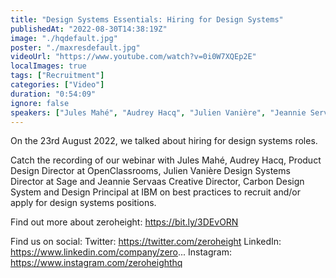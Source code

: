 ```yaml
---
title: "Design Systems Essentials: Hiring for Design Systems"
publishedAt: "2022-08-30T14:38:19Z"
image: "./hqdefault.jpg"
poster: "./maxresdefault.jpg"
videoUrl: "https://www.youtube.com/watch?v=0i0W7XQEp2E"
localImages: true
tags: ["Recruitment"]
categories: ["Video"]
duration: "0:54:09"
ignore: false
speakers: ["Jules Mahé", "Audrey Hacq", "Julien Vanière", "Jeannie Servaas"]
---
```


On the 23rd August 2022, we talked about hiring for design systems roles.

Catch the recording of our webinar with Jules Mahé, Audrey Hacq, Product Design Director at OpenClassrooms, Julien Vanière Design Systems Director at Sage and Jeannie Servaas Creative Director, Carbon Design System and Design Principal at IBM on best practices to recruit and/or apply for design systems positions.

Find out more about zeroheight: https://bit.ly/3DEvORN

Find us on social:
Twitter: https://twitter.com/zeroheight
LinkedIn: https://www.linkedin.com/company/zero...
Instagram: https://www.instagram.com/zeroheighthq
